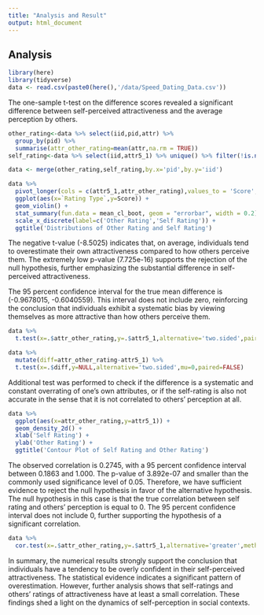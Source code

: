 ```yaml
---
title: "Analysis and Result"
output: html_document
---
```


## Analysis

```r
library(here)
library(tidyverse)
data <- read.csv(paste0(here(),'/data/Speed_Dating_Data.csv'))
```

The one-sample t-test on the difference scores revealed a significant difference between self-perceived attractiveness and the average perception by others.

```r
other_rating<-data %>% select(iid,pid,attr) %>%
  group_by(pid) %>%
  summarise(attr_other_rating=mean(attr,na.rm = TRUE)) 
self_rating<-data %>% select(iid,attr5_1) %>% unique() %>% filter(!is.na(attr5_1))

data <- merge(other_rating,self_rating,by.x='pid',by.y='iid')

data %>%
  pivot_longer(cols = c(attr5_1,attr_other_rating),values_to = 'Score', names_to = 'Rating Type') %>%
  ggplot(aes(x=`Rating Type`,y=Score)) +
  geom_violin() +
  stat_summary(fun.data = mean_cl_boot, geom = "errorbar", width = 0.2) +
  scale_x_discrete(label=c('Other Rating','Self Rating')) +
  ggtitle('Distributions of Other Rating and Self Rating') 
```

The negative t-value (-8.5025) indicates that, on average, individuals tend to overestimate their own attractiveness compared to how others perceive them. The extremely low p-value (7.725e-16) supports the rejection of the null hypothesis, further emphasizing the substantial difference in self-perceived attractiveness.

The 95 percent confidence interval for the true mean difference is (-0.9678015, -0.6040559). This interval does not include zero, reinforcing the conclusion that individuals exhibit a systematic bias by viewing themselves as more attractive than how others perceive them.

```r
data %>% 
  t.test(x=.$attr_other_rating,y=.$attr5_1,alternative='two.sided',paired = TRUE,mu=0)
```

```r
data %>% 
  mutate(diff=attr_other_rating-attr5_1) %>%
  t.test(x=.$diff,y=NULL,alternative='two.sided',mu=0,paired=FALSE)
```

Additional test was performed to check if the difference is a systematic and constant overrating of one's own attributes, or if the self-rating is also not accurate in the sense that it is not correlated to others' perception at all.

```r
data %>% 
  ggplot(aes(x=attr_other_rating,y=attr5_1)) +
  geom_density_2d() +
  xlab('Self Rating') +
  ylab('Other Rating') +
  ggtitle('Contour Plot of Self Rating and Other Rating')
```

The observed correlation is 0.2745, with a 95 percent confidence interval between 0.1863 and 1.000. The p-value of 3.892e-07 and smaller than the commonly used significance level of 0.05. Therefore, we have sufficient evidence to reject the null hypothesis in favor of the alternative hypothesis. The null hypothesis in this case is that the true correlation between self rating and others' perception is equal to 0. The 95 percent confidence interval does not include 0, further supporting the hypothesis of a significant correlation. 

```r
data %>% 
  cor.test(x=.$attr_other_rating,y=.$attr5_1,alternative='greater',method='pearson')
```

In summary, the numerical results strongly support the conclusion that individuals have a tendency to be overly confident in their self-perceived attractiveness. The statistical evidence indicates a significant pattern of overestimation. However, further analysis shows that self-ratings and others' ratings of attractiveness have at least a small correlation. These findings shed a light on the dynamics of self-perception in social contexts.
